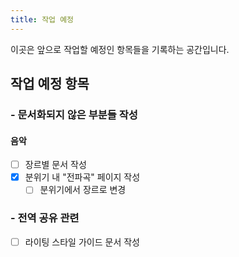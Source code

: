 ```yaml
---
title: 작업 예정
---
```


이곳은 앞으로 작업할 예정인 항목들을 기록하는 공간입니다.

## 작업 예정 항목
### - 문서화되지 않은 부분들 작성
#### 음악
- [ ] 장르별 문서 작성
- [x] 분위기 내 "전파곡" 페이지 작성
    - [ ] 분위기에서 장르로 변경
### - 전역 공유 관련
- [ ] 라이팅 스타일 가이드 문서 작성